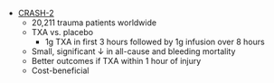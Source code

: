 * [CRASH-2](https://www.thelancet.com/journals/lancet/article/PIIS0140-6736%2810%2960835-5/fulltext)
	* 20,211 trauma patients worldwide
	* TXA vs. placebo
		* 1g TXA in first 3 hours followed by 1g infusion over 8 hours
	* Small, significant ↓ in all-cause and bleeding mortality
	* Better outcomes if TXA within 1 hour of injury
	* Cost-beneficial